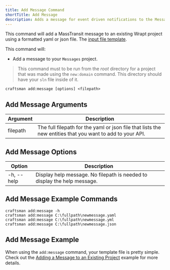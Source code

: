 ```yaml
---
title: Add Message Command
shortTitle: Add Message
description: Adds a message for event driven notifications to the Messages project.
---
```


This command will add a MassTransit message to an existing Wrapt project using a formatted yaml or json file. The [input file template](/docs/message-template).

This command will:
* Add a message to your `Messages` project.

> This command must to be run from the *root* directory for a project that was made using the `new:domain` command. This directory should have your `sln` file inside of it.

```shell
craftsman add:message [options] <filepath>
```

## Add Message Arguments
| Argument        | Description                                                  |
| --------------- | ------------------------------------------------------------ |
| filepath        | The full filepath for the yaml or json file that lists the new entities that you want to add to your API.

## Add Message Options
| Option          | Description                                                  |
| --------------- | ------------------------------------------------------------ |
| -h, --help      | Display help message. No filepath is needed to display the help message.


## Add Message Example Commands
```shell
craftsman add:message -h
craftsman add:message C:\fullpath\newmessage.yaml
craftsman add:message C:\fullpath\newmessage.yml
craftsman add:message C:\fullpath\newmessage.json
```

## Add Message Example
When using the `add:message` command, your template file is pretty simple. Check out the [Adding a Message to an Existing Project](/docs/message-template#adding-a-message-to-an-existing-project) example for more details.